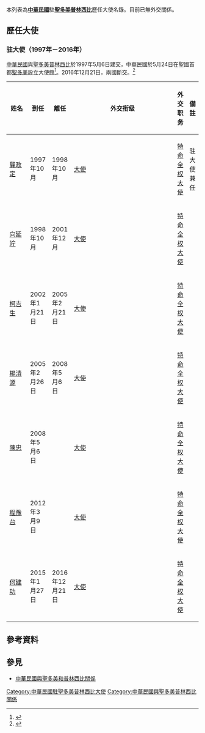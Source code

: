{{noteTA
|G1 = 地名
}}
本列表為'''[[中華民國|中華民國]]'''駐'''[[聖多美普林西比|聖多美普林西比]]'''歷任大使名錄。目前已無外交關係。

==歷任大使==
=== {{ROC}}驻{{STP}}大使（1997年－2016年） ===
[[中華民國|中華民國]]與[[聖多美普林西比|聖多美普林西比]]於1997年5月6日建交，中華民國於5月24日在聖國首都[[聖多美|聖多美]]設立大使館<ref name="lscd">{{cite book|title=《台灣歷史辭典》（附錄）|author=許雪姬|publisher=行政院文化建設委員會|chapter=中華民國歷任駐外大使(遷臺後，1949~2003.10)}}</ref>。2016年12月21日，兩國斷交。<ref>{{cite web|title=中華民國政府基於維護國家尊嚴，決定自即日起終止與聖多美普林西比民主共和國之外交關係|url=http://www.mofa.gov.tw/News_Content.aspx?n=8742DCE7A2A28761&s=55927181C55F2CF6|publisher=中華民國外交部|accessdate=2016年12月21日|date=2016年12月21日|archive-date=2016年12月21日|archive-url=https://web.archive.org/web/20161221162603/http://www.mofa.gov.tw/News_Content.aspx?n=8742DCE7A2A28761&s=55927181C55F2CF6|dead-url=no}}</ref>

{| class="wikitable" 
|- 
! width=12%  |姓名
! width=10%  |到任
! width=10%  |離任
! width=8%  |外交衔级
! width=10%  |外交职务
! width=13%  colspan="2" | 備註
|-
| [[龔政定|龔政定]]
| 1997年10月
| 1998年10月
| [[大使|大使]]
| [[特命全权大使|特命全权大使]]
| 驻{{BFA}}大使兼任
|-
| [[向延竚|向延竚]]
| 1998年10月
| 2001年12月
| [[大使|大使]]
| [[特命全权大使|特命全权大使]]
|
|-
| [[柯吉生|柯吉生]]
| 2002年1月21日
| 2005年2月21日
| [[大使|大使]]
| [[特命全权大使|特命全权大使]]
|
|-
| [[楊清源_(外交官)|楊清源]]
| 2005年2月26日
| 2008年5月6日
| [[大使|大使]]
| [[特命全权大使|特命全权大使]]
|
|-
| [[陳忠_(外交官)|陳忠]]
| 2008年5月6日
|
| [[大使|大使]]
| [[特命全权大使|特命全权大使]]
|
|-
| [[程豫台|程豫台]]
|2012年3月9日
|
| [[大使|大使]]
| [[特命全权大使|特命全权大使]]
|
|-
| [[何建功|何建功]]
|2015年1月27日
|2016年12月21日
| [[大使|大使]]
| [[特命全权大使|特命全权大使]]
|
|}

==參考資料==
{{reflist}}

== 參見 ==
* [[中華民國與聖多美和普林西比關係|中華民國與聖多美和普林西比關係]]

{{中華民國駐外大使}}

[[Category:中華民國駐聖多美普林西比大使|Category:中華民國駐聖多美普林西比大使]]
[[Category:中華民國與聖多美普林西比關係|Category:中華民國與聖多美普林西比關係]]